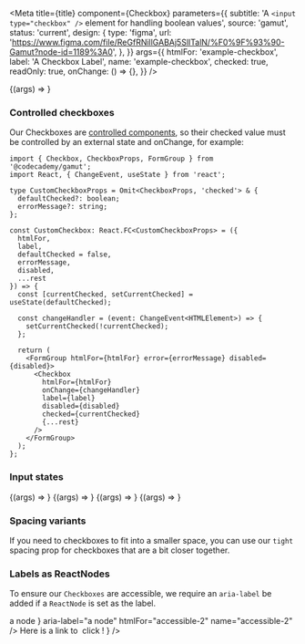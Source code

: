 

<Meta
  title={title}
  component={Checkbox}
  parameters={{
    subtitle:
      'A `<input type="checkbox" />` element for handling boolean values',
    source: 'gamut',
    status: 'current',
    design: {
      type: 'figma',
      url:
        'https://www.figma.com/file/ReGfRNillGABAj5SlITalN/%F0%9F%93%90-Gamut?node-id=1189%3A0',
    },
  }}
  args={{
    htmlFor: 'example-checkbox',
    label: 'A Checkbox Label',
    name: 'example-checkbox',
    checked: true,
    readOnly: true,
    onChange: () => {},
  }}
/>

<Canvas>
  <Story name="Checkbox">{(args) => <Checkbox {...args} />}</Story>
</Canvas>

<PropsTable story="Checkbox" />

### Controlled checkboxes

Our Checkboxes are [controlled components](https://reactjs.org/docs/forms.html#controlled-components), so their checked value must be controlled by an external state and onChange, for example:

<CheckboxExample />

```tsx
import { Checkbox, CheckboxProps, FormGroup } from '@codecademy/gamut';
import React, { ChangeEvent, useState } from 'react';

type CustomCheckboxProps = Omit<CheckboxProps, 'checked'> & {
  defaultChecked?: boolean;
  errorMessage?: string;
};

const CustomCheckbox: React.FC<CustomCheckboxProps> = ({
  htmlFor,
  label,
  defaultChecked = false,
  errorMessage,
  disabled,
  ...rest
}) => {
  const [currentChecked, setCurrentChecked] = useState(defaultChecked);

  const changeHandler = (event: ChangeEvent<HTMLElement>) => {
    setCurrentChecked(!currentChecked);
  };

  return (
    <FormGroup htmlFor={htmlFor} error={errorMessage} disabled={disabled}>
      <Checkbox
        htmlFor={htmlFor}
        onChange={changeHandler}
        label={label}
        disabled={disabled}
        checked={currentChecked}
        {...rest}
      />
    </FormGroup>
  );
};
```

### Input states

<Canvas>
  <Story
    name="Unchecked"
    args={{
      htmlFor: 'example-unchecked',
      label: 'unchecked',
      name: 'example-unchecked',
      checked: false,
    }}
  >
    {(args) => <Checkbox {...args} />}
  </Story>
  <Story
    name="Disabled"
    args={{
      htmlFor: 'example-disabled',
      label: 'Disabled',
      name: 'example-disabled',
      disabled: true,
      checked: false,
    }}
  >
    {(args) => <Checkbox {...args} />}
  </Story>
  <Story
    name="Checked + Disabled"
    args={{
      htmlFor: 'example-checked-disabled',
      label: 'Checked + Disabled',
      name: 'example-checked-disabled',
      disabled: true,
      checked: true,
    }}
  >
    {(args) => <Checkbox {...args} />}
  </Story>
  <Story
    name="Multiline"
    args={{
      htmlFor: 'example-multiline',
      name: 'example-multiline',
      label:
        'I am a longer label and will displayed at a smaller size in order to conserve valuable space.  This can be used to display some disclaimer about terms or conditions that might be a bit too long for a normal label area',
      multiline: true,
      checked: false,
    }}
  >
    {(args) => <Checkbox {...args} />}
  </Story>
</Canvas>

### Spacing variants

If you need to checkboxes to fit into a smaller space, you can use our `tight` spacing prop for checkboxes that are a bit closer together.

<Canvas>
  <Story name="Tight Spacing">
    <Checkbox
      checked
      readOnly
      spacing="tight"
      label="a small space"
      htmlFor="spacing-1"
      name="spacing-1"
    />
    <Checkbox
      spacing="tight"
      label="with three checkboxes"
      htmlFor="spacing-2"
      name="spacing-2"
    />
    <Checkbox
      checked
      readOnly
      spacing="tight"
      label="neat huh?"
      htmlFor="spacing-3"
      name="spacing-3"
    />
  </Story>
</Canvas>

### Labels as ReactNodes

To ensure our `Checkboxes` are accessible, we require an `aria-label` be added if a `ReactNode` is set as the label.

<Canvas>
  <Story name="Labels as ReactNodes">
    <Checkbox
      checked
      readOnly
      label="a string"
      htmlFor="accessible-1"
      name="accessible-1"
    />
    <Checkbox
      label={
        <FlexBox alignItems="center">
          <MiniStarIcon mr={4} />a node <MiniStarIcon ml={4} />
        </FlexBox>
      }
      aria-label="a node"
      htmlFor="accessible-2"
      name="accessible-2"
    />
    <Checkbox
      dontAriaHideLabel
      aria-label="Here is a link to click"
      name="accessible-3"
      label={
        <Box>
          <Text aria-hidden>Here is a link to&nbsp;</Text>
          <Anchor href="/">click</Anchor>
          <Text aria-hidden>!</Text>
        </Box>
      }
    />
  </Story>
</Canvas>
